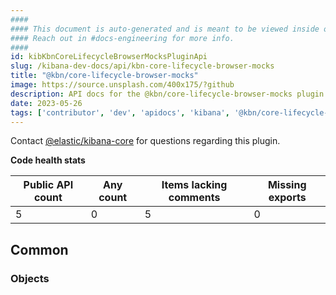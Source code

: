 ```yaml
---
####
#### This document is auto-generated and is meant to be viewed inside our experimental, new docs system.
#### Reach out in #docs-engineering for more info.
####
id: kibKbnCoreLifecycleBrowserMocksPluginApi
slug: /kibana-dev-docs/api/kbn-core-lifecycle-browser-mocks
title: "@kbn/core-lifecycle-browser-mocks"
image: https://source.unsplash.com/400x175/?github
description: API docs for the @kbn/core-lifecycle-browser-mocks plugin
date: 2023-05-26
tags: ['contributor', 'dev', 'apidocs', 'kibana', '@kbn/core-lifecycle-browser-mocks']
---
```




Contact [@elastic/kibana-core](https://github.com/orgs/elastic/teams/kibana-core) for questions regarding this plugin.

**Code health stats**

| Public API count  | Any count | Items lacking comments | Missing exports |
|-------------------|-----------|------------------------|-----------------|
| 5 | 0 | 5 | 0 |

## Common

### Objects
<DocDefinitionList data={kbnCoreLifecycleBrowserMocksObj.common.objects}/>

